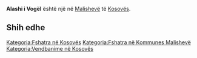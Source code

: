 {{Fshat në 
 | Emri                = Alashi i Vogël
 | EmriAlt                = 
 | NAME_SHORT_FORM=      
 | NAME_GENERIC=      
 | NAME_SORT_NAME_RO=      ALASHIIVOGEL
 | FULL_NAME_RO = Alashi i Vogël
 | FULL_NAME_ND_RO=Alashi i Vogel
 | SORT_NAME_RG=ALASHIIVOGEL
 | FULL_NAME_RG=Alashi i Vogël
 | FULL_NAME_ND_RG=Alashi i Vogel
 | SRP_NAME_SHORT_FORM=      
 | SRP_NAME_GENERIC=      
 | SRP_NAME_SORT_NAME_RO=      
 | SRP_FULL_NAME_RO = 
 | SRP_FULL_NAME_ND_RO=
 | SRP_SORT_NAME_RG=
 | SRP_FULL_NAME_RG=
 | SRP_FULL_NAME_ND_RG=
 | Emri (Rasa dhanore) = 
 | Figura              = 
 | Shteti              = Kosovo
 | Komuna              = Malishevë
 | Kodi postar         = 
 | Sipërfaqja          = 

 | Popullsia           = 

 | Regj. i popullsisë  = 
 | Dend. e popullsisë  = 
 | Faqja zyrtare       = 
 <!--- Koordinatat ----> 
 | Gjerësia            = 42.521667
 | Gjatësia            = 21.099167
 | Lartësia            = 
}}
'''Alashi i Vogël''' është një [[]] në [[Malishevë]] të [[Kosovës]].

<!-- == Gjeografia == -->
<!-- == Historia == -->
<!-- == Demografia == -->
== Shih edhe ==
{{Komuna Malishevë}}
{{Kosovo-Administrata-Cung}}

[[Kategoria:Fshatra në Kosovës]]
[[Kategoria:Fshatra në Kommunes Malishevë]]
[[Kategoria:Vendbanime në Kosovës]]